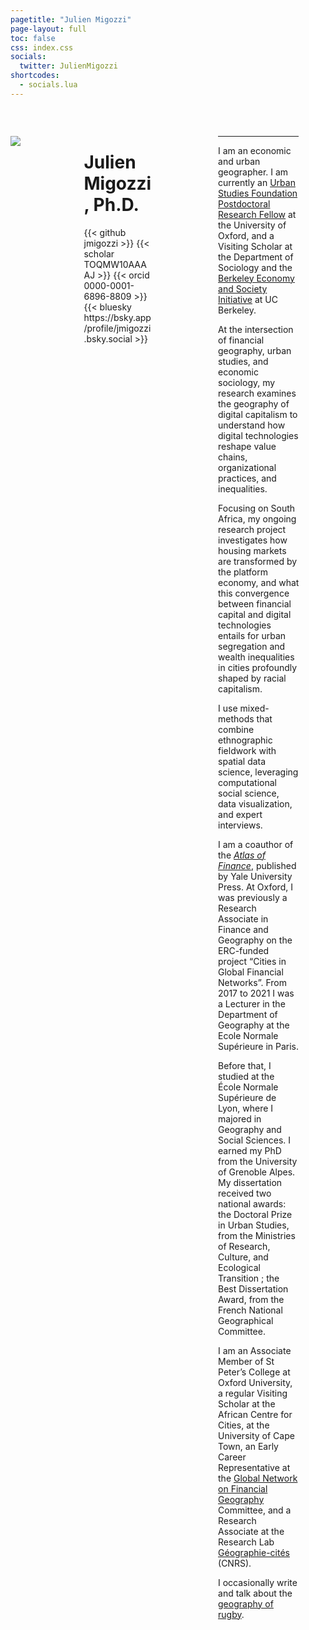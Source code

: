 ---
pagetitle: "Julien Migozzi"
page-layout: full
toc: false
css: index.css
socials:
  twitter: JulienMigozzi
shortcodes:
  - socials.lua
---

<br>

::: columns

::: {.column .col-v-center width="20%"}

::: portrait
![](static/img/pic2-modified.png)
:::
:::

::: {.column .col-v-center width="15%"}
:::

::: {.column .col-v-center width="50%"}

# Julien Migozzi, Ph.D.

::: julien-intro
::: socials
{{< github jmigozzi >}} 
{{< scholar TOQMW10AAAAJ >}} 
{{< orcid 0000-0001-6896-8809 >}}
{{< bluesky https://bsky.app/profile/jmigozzi.bsky.social >}}
:::
:::

:::

::: {.column .col-v-center width="30%"}
:::

::: {.column .col-v-center width="60%"}
---

I am an economic and urban geographer. I am currently an [Urban Studies Foundation Postdoctoral Research Fellow](https://www.urbanstudiesfoundation.org/) at the University of Oxford, and a Visiting Scholar at the Department of Sociology and the [Berkeley Economy and Society Initiative](https://besi.berkeley.edu/) at UC Berkeley.

At the intersection of financial geography, urban studies, and economic sociology, my research examines the geography of digital capitalism to understand how digital technologies reshape value chains, organizational practices, and inequalities.

Focusing on South Africa, my ongoing research project investigates how housing markets are transformed by the platform economy, and what this convergence between financial capital and digital technologies entails for urban segregation and wealth inequalities in cities profoundly shaped by racial capitalism.

I use mixed-methods that combine ethnographic fieldwork with spatial data science, leveraging computational social science, data visualization, and expert interviews. 

I am a coauthor of the *[Atlas of Finance](https://yalebooks.yale.edu/book/9780300253054/atlas-of-finance/)*, published by Yale University Press. At Oxford, I was previously a Research Associate in Finance and Geography on the ERC-funded project "Cities in Global Financial Networks". From 2017 to 2021 I was a Lecturer in the Department of Geography at the Ecole Normale Supérieure in Paris.

Before that, I studied at the École Normale Supérieure de Lyon, where I majored in Geography and Social Sciences. I earned my PhD from the University of Grenoble Alpes. My dissertation received two national awards: the Doctoral Prize in Urban Studies, from the Ministries of Research, Culture, and Ecological Transition ; the Best Dissertation Award, from the French National Geographical Committee.

I am an Associate Member of St Peter's College at Oxford University, a regular Visiting Scholar at the African Centre for Cities, at the University of Cape Town, an Early Career Representative
at the [Global Network on Financial Geography](https://www.fingeo.net/) Committee, and a Research Associate at the Research Lab [Géographie-cités](https://geographie-cites.cnrs.fr/en/geographie-cites/) (CNRS).

I occasionally write and talk about the [geography of rugby](https://jmigozzi.github.io/rwcsquads2023/).

:::

::: {.column .col-v-center width="10%"}
:::

:::

<!-- ::: about-link -->
<!-- [About me](about.html) -->
<!-- ::: -->


